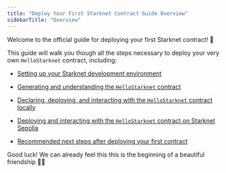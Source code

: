 ```yaml
---
title: "Deploy Your First Starknet Contract Guide Overview"
sidebarTitle: "Overview"
---
```


Welcome to the official guide for deploying your first Starknet contract! 🥇

This guide will walk you though all the steps necessary to deploy your very own `HelloStarknet` contract, including:

* [Setting up your Starknet development environment](/guides/quickstart/environment-setup/)

* [Generating and understanding the `HelloStarknet` contract](/guides/quickstart/hellostarknet/)

* [Declaring, deploying, and interacting with the `HelloStarknet` contract locally](/guides/quickstart/devnet/)

* [Deploying and interacting with the `HelloStarknet` contract on Starknet Sepolia](/guides/quickstart/sepolia/)

* [Recommended next steps after deploying your first contract](/guides/quickstart/next-steps/)

Good luck! We can already feel this this is the beginning of a beautiful friendship 🤜🤛